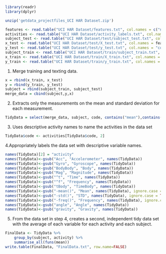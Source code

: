 

```{r}
library(readr)
library(dplyr)
```

```{r}
unzip('getdata_projectfiles_UCI HAR Dataset.zip')
```

```{r}
features <- read.table("UCI HAR Dataset/features.txt", col.names = c("n","functions"))
activities <- read.table("UCI HAR Dataset/activity_labels.txt", col.names = c("code", "activity"))
subject_test <- read.table("UCI HAR Dataset/test/subject_test.txt", col.names = "subject")
x_test <- read.table("UCI HAR Dataset/test/X_test.txt", col.names = features$functions)
y_test <- read.table("UCI HAR Dataset/test/y_test.txt", col.names = "code")
subject_train <- read.table("UCI HAR Dataset/train/subject_train.txt", col.names = "subject")
x_train <- read.table("UCI HAR Dataset/train/X_train.txt", col.names = features$functions)
y_train <- read.table("UCI HAR Dataset/train/y_train.txt", col.names = "code")
```

1. Merge training and texting data.

```{r}
x = rbind(x_train, x_test)
y = rbind(y_train, y_test)
subject = rbind(subject_train, subject_test)
merge_data = cbind(subject,y,x)
```

2. Extracts only the measurements on the mean and standard deviation for each measurement.
```{r}
TidyData = select(merge_data, subject, code, contains("mean"),contains("std"))
```

3. Uses descriptive activity names to name the activities in the data set

```{r}
TidyData$code <- activities[TidyData$code, 2]
```

4.Appropriately labels the data set with descriptive variable names.

```{r}
names(TidyData)[2] = "activity"
names(TidyData)<-gsub("Acc", "Accelerometer", names(TidyData))
names(TidyData)<-gsub("Gyro", "Gyroscope", names(TidyData))
names(TidyData)<-gsub("BodyBody", "Body", names(TidyData))
names(TidyData)<-gsub("Mag", "Magnitude", names(TidyData))
names(TidyData)<-gsub("^t", "Time", names(TidyData))
names(TidyData)<-gsub("^f", "Frequency", names(TidyData))
names(TidyData)<-gsub("tBody", "TimeBody", names(TidyData))
names(TidyData)<-gsub("-mean()", "Mean", names(TidyData), ignore.case = TRUE)
names(TidyData)<-gsub("-std()", "STD", names(TidyData), ignore.case = TRUE)
names(TidyData)<-gsub("-freq()", "Frequency", names(TidyData), ignore.case = TRUE)
names(TidyData)<-gsub("angle", "Angle", names(TidyData))
names(TidyData)<-gsub("gravity", "Gravity", names(TidyData))
```

5. From the data set in step 4, creates a second, independent tidy data set with the average of each variable for each activity and each subject.

```{r}
FinalData <- TidyData %>%
    group_by(subject, activity) %>%
    summarise_all(funs(mean))
write.table(FinalData, "FinalData.txt", row.name=FALSE)
```



























